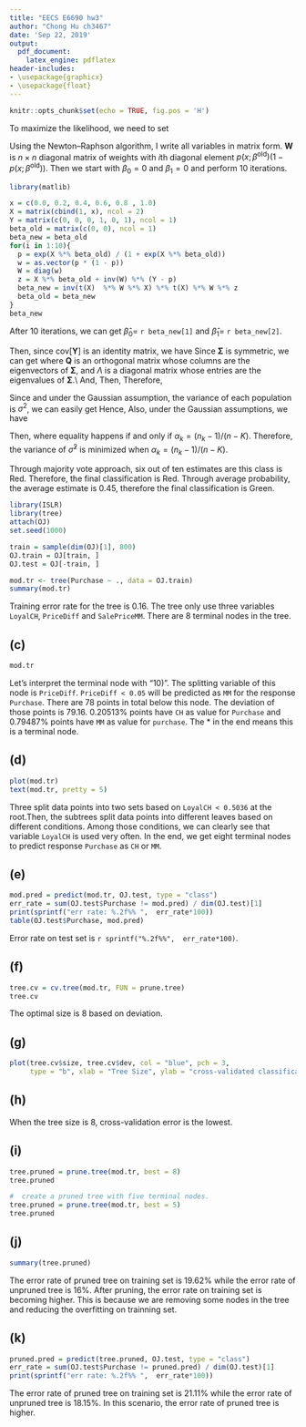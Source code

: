 ```yaml
--- 
title: "EECS E6690 hw3"
author: "Chong Hu ch3467"
date: 'Sep 22, 2019'
output: 
  pdf_document:
    latex_engine: pdflatex
header-includes: 
- \usepackage{graphicx}
- \usepackage{float}
---
```


```r
knitr::opts_chunk$set(echo = TRUE, fig.pos = 'H')
```

\section*{P1}
\begin{enumerate}
    \item[(a)] \begin{align*}
        \mathbb{P}[Y= \text{true}] &= \frac{\exp{(\hat{\beta}_0 + \hat{\beta}_1 X_1 + \hat{\beta}_2 X_2 )}}{1+ \exp{(\hat{\beta}_0 + \hat{\beta}_1 X_1 + \hat{\beta}_2 X_2 )}} \\
        &= \frac{\exp{(-6 + 0.05 * 40 + 1 * 3.5)}}{1 + \exp{(-6 + 0.05 * 40 + 1 * 3.5)}} \\
        & = 0.3775407
    \end{align*}
    Hence, $\mathbb{P}[Y= \text{true}] = 0.3775407$.
    \item[(b)]
    \begin{align*}
        \mathbb{P}[Y= \text{true}] = \frac{\exp{(\hat{\beta}_0 + \hat{\beta}_1 X_1 + \hat{\beta}_2 X_2 )}}{1+ \exp{(\hat{\beta}_0 + \hat{\beta}_1 X_1 + \hat{\beta}_2 X_2 )}}  &= 0.5\\
        \exp{(\hat{\beta}_0 + \hat{\beta}_1 X_1 + \hat{\beta}_2 X_2 )} &= 1\\
        -6 + 0.05 * x_1 + 1* 3.5 &= 0\\
        x_1 &= 50
    \end{align*}
     The student in part (a) need to study 50 hours to have a 50\% chance of getting an A in the class.
\end{enumerate}

\section*{P2}
\begin{align*}
    f_{\text{Yes}}(x) &= \frac{1}{\sqrt{2\pi \hat{\sigma} ^2}} \exp{- \frac{ (x - \mu_{\text{Yes}})^2}{2\hat{\sigma} ^2 }}\\
    f_{\text{No}}(x) &= \frac{1}{\sqrt{2\pi \hat{\sigma} ^2}} \exp{- \frac{ (x - \mu_{\text{No}})^2}{2\hat{\sigma} ^2 }}\\
    \mathbb{P}[Y = \text{Yes} \mid X = 4 ] &= \frac{\pi_{\text{Yes}} f_{\text{Yes}}(x)}{\pi_{\text{Yes}} f_{\text{Yes}}(x) + \pi_{\text{No}} f_{\text{No}}(x)}\\
    &= \frac{0.8 * 0.04032845}{0.8* 0.04032845 + 0.2 * 0.05324133 }\\
    &= 0.7518524
\end{align*}

\section*{P3}
\begin{align*}
    \text{likelihood} &= \prod_{i = 1} ^ n \bigg( \frac{\exp{(\beta_0 + \beta_1 x_i)}}{1+ \exp{(\beta_0 + \beta_1 x_i)}} \bigg)^{y_i} \bigg( \frac{1}{1+ \exp{(\beta_0 + \beta_1 x_i)}} \bigg)^{1- y_i}  \\
    l(\beta_0, \beta_1) &= \sum_{i = 1}^{n} y_i (\beta_0 + \beta_1 x_i) - \ln{\big( 1+ \exp{(\beta_0 + \beta_1 x_i)} \big)}
\end{align*}
To maximize the likelihood, we need to set
\begin{align*}
    \frac{\partial  l(\beta_0, \beta_1)}{\partial \beta_0 } &= \sum_{i=1}^{n} \bigg( y_i - \frac{\exp{(\hat{ \beta}_0 + \hat{\beta}_1 x_i)}}{1+ \exp{( \hat{\beta}_0 + \hat{\beta}_1 x_i)}}\bigg) = 0 \\
    \frac{\partial  l(\beta_0, \beta_1)}{\partial \beta_0 } &= \sum_{i=1}^{n} x_i \bigg( y_i - \frac{\exp{(\hat{ \beta}_0 + \hat{\beta}_1 x_i)}}{1+ \exp{( \hat{\beta}_0 + \hat{\beta}_1 x_i)}}\bigg) = 0
\end{align*}

Using the Newton–Raphson algorithm, I write all variables in matrix form. $\mathbf{W}$ is $n \times n$ diagonal matrix of weights with $i$th diagonal element $p(x;\beta^{\text{old}}) (1 - p(x; \beta^{\text{old}}))$.
\begin{align*}
    \mathbf{z} & = \mathbf{X} \beta^{\text{old}} + \mathbf{W} ^{-1} (\mathbf{y} - \mathbf{p})\\
    \beta^{\text{new}} &= (\mathbf{X}^T \mathbf{WX})^ {-1} \mathbf{X}^T \mathbf{W} \mathbf{z} 
\end{align*}
Then we start with $\beta_0 = 0$ and $\beta_1 = 0$ and perform 10 iterations.
```r
library(matlib)
```
```r
x = c(0.0, 0.2, 0.4, 0.6, 0.8 , 1.0)
X = matrix(cbind(1, x), ncol = 2) 
Y = matrix(c(0, 0, 0, 1, 0, 1), ncol = 1)
beta_old = matrix(c(0, 0), ncol = 1)
beta_new = beta_old
for(i in 1:10){
  p = exp(X %*% beta_old) / (1 + exp(X %*% beta_old))
  w = as.vector(p * (1 - p))
  W = diag(w)
  z = X %*% beta_old + inv(W) %*% (Y - p)
  beta_new = inv(t(X)  %*% W %*% X) %*% t(X) %*% W %*% z
  beta_old = beta_new
}
beta_new
```
After 10 iterations, we can get $\hat{\beta}_0 =$ `r beta_new[1]` and $\hat{\beta}_1 =$ `r beta_new[2]`.

\section*{P4}
\begin{align*}
    \mathrm{Cov}[\mathbf{Y}] &= \mathrm{Cov}[\mathbf{AX}]\\
    &= \mathbf{A} \text{Cov}[\mathbf{X}] \mathbf{A}^T\\
    &= \mathbf{A} \mathbf{\Sigma} \mathbf{A}^T
\end{align*}
Then, since $\text{cov}[\mathbf{Y}]$ is an identity matrix, we have 
\begin{align*}
    \mathbf{A} \mathbf{\Sigma} \mathbf{A}^T &= \mathbf{I}
\end{align*}
Since $\mathbf{\Sigma}$ is symmetric, we can get
\begin{equation*}
    \mathbf{\Sigma} = \mathbf{Q} \mathbf{\Lambda} \mathbf{Q}^T
\end{equation*}
where $\mathbf{Q}$ is an orthogonal matrix whose columns are the eigenvectors of $\mathbf{\Sigma}$, and $\Lambda$ is a diagonal matrix whose entries are the eigenvalues of $\mathbf{\Sigma}$.\\
And,
\begin{equation*}
    \mathbf{Q} \mathbf{Q}^T = \mathbf{I}
\end{equation*}
Then,
\begin{align*}
    \mathbf{A} \mathbf{Q} \mathbf{\Lambda} \mathbf{Q}^T \mathbf{A}^T &= \mathbf{I} \\
    (\mathbf{A} \mathbf{Q}) \mathbf{\Lambda} (\mathbf{A} \mathbf{Q} )^T &= \mathbf{I}\\
    \mathbf{A} \mathbf{Q} &= (\mathbf{\Lambda}^{-1})^{\frac{1}{2}} \\
    \mathbf{A} &=  (\mathbf{\Lambda}^{-1})^{\frac{1}{2}} \mathbf{Q}^{-1} \\
\end{align*}
\begin{align*}
        \mathbf{\Lambda} &=  
  \left[ {\begin{array}{cc}
  \sigma_1^2/2 - (4*\rho^2\sigma_1^2\sigma_2^2 + \sigma_1^4 - 2\sigma_1^2\sigma_2^2 + \sigma_2^4)^{1/2}/2 + \sigma_2^2/2 &  \\
  0 & \\
  \end{array} }\right. \\
  &
  \left. {\begin{array}{cc}
  & 0
     \\
      & (4\rho^2\sigma_1^2\sigma_2^2 + \sigma_1^4 - 2\sigma_1^2\sigma_2^2 + \sigma_2^4)^{1/2}/2 + \sigma_1^2/2 + \sigma_2^2/2 \\
  \end{array}} \right] \\
  \mathbf{Q} &=  
  \left[ {\begin{array}{cc}
  (\sigma_1^2/2 - (4\rho^2\sigma_1^2\sigma_2^2 + \sigma_1^4 - 2\sigma_1^2\sigma_2^2 + \sigma_2^4)^{1/2}/2 + \sigma_2^2/2)/(\rho\sigma_1\sigma_2) - \sigma_2/(\rho\sigma_1) &  \\
  1 & \\
  \end{array} }\right. \\
  &
  \left. {\begin{array}{cc}
  & ((4\rho^2\sigma_1^2\sigma_2^2 + \sigma_1^4 - 2\sigma_1^2\sigma_2^2 + \sigma_2^4)^{1/2}/2 + \sigma_1^2/2 + \sigma_2^2/2)/(\rho\sigma_1\sigma_2) - \sigma_2/(\rho\sigma_1) 
     \\
      & 1 \\
  \end{array}} \right]
\end{align*}
Therefore,
\begin{align*}
  \mathbf{A} &=  
  \left[ {\begin{array}{cc}
- \frac{ (2^{1/2}\rho\sigma_1\sigma_2(1/(\sigma_1^2 - (4*\rho^2*\sigma_1^2\sigma_2^2 + \sigma_1^4 - 2\sigma_1^2\sigma_2^2 + \sigma_2^4)^{1/2} + \sigma_2^2))^{1/2})}{(4*\rho^2\sigma_1^2\sigma_2^2 + \sigma_1^4 - 2\sigma_1^2\sigma_2^2 + \sigma_2^4)^{1/2}} &  \\
  \frac{2^{1/2}\rho\sigma_1\sigma_2(1/((4\rho^2\sigma_1^2\sigma_2^2 + \sigma_1^4 - 2\sigma_1^2\sigma_2^2 + \sigma_2^4)^{1/2} + \sigma_1^2 + \sigma_2^2))^{1/2})}{(4\rho^2\sigma_1^2\sigma_2^2 + \sigma_1^4 - 2\sigma_1^2\sigma_2^2 + \sigma_2^4)^{1/2}} & \\
  \end{array} }\right. \\
  &
  \left. {\begin{array}{cc}
  & \frac{ (2^{1/2}*(1/(\sigma_1^2 - (4\rho^2\sigma_1^2\sigma_2^2 + \sigma_1^4 - 2\sigma_1^2\sigma_2^2 + \sigma_2^4)^(1/2) + \sigma_2^2))^{1/2}((4\rho^2\sigma_1^2\sigma_2^2 + \sigma_1^4 - 2\sigma_1^2\sigma_2^2 + \sigma_2^4)^{1/2} + \sigma_1^2 - \sigma_2^2))}{(2(4\rho^2\sigma_1^2\sigma_2^2 + \sigma_1^4 - 2\sigma_1^2\sigma_2^2 + \sigma_2^4)^{1/2})}
     \\
      & \frac{(2^{1/2}*(1/((4\rho^2\sigma_1^2\sigma_2^2 + \sigma_1^4 - 2\sigma_1^2\sigma_2^2 + \sigma_2^4)^{1/2} + \sigma_1^2 + \sigma_2^2))^{1/2}((4\rho^2\sigma_1^2\sigma_2^2 + \sigma_1^4 - 2\sigma_1^2\sigma_2^2 + \sigma_2^4)^{1/2} - \sigma_1^2 + \sigma_2^2))}{(2(4\rho^2\sigma_1^2\sigma_2^2 + \sigma_1^4 - 2\sigma_1^2\sigma_2^2 + \sigma_2^4)^{1/2})} \\
  \end{array}} \right]
\end{align*}


\section*{P5}
Since
\begin{align*}
    \hat{\mu}_k = \frac{1}{n_k} \sum_{i:\ y_i = k} x_i \quad\text{and}\quad \hat{\sigma}_k^2 = \frac{1}{n_k-1} \sum_{i:\ y_i = k} (x_i -\hat{\mu}_k)^2
\end{align*}
and under the Gaussian assumption, the variance of each population is $\sigma^2$, we can easily get
 \begin{align*}
     \mathbb{E}[\hat{\sigma}_k^2] = \sigma^2
 \end{align*}
Hence, 
\begin{align*}
     \mathbb{E}[\hat{\sigma}^2] &= \mathbb{E}\bigg[\sum_{k=1}^K \alpha_k \hat{\sigma}_k^2 \bigg] = \sum_{k=1}^K \alpha_k\mathbb{E}\big[ \hat{\sigma}_k^2\big] \\
     &= \sigma^2 \sum_{k=1}^K \alpha_k = \sigma^2
\end{align*}
Also, under the Gaussian assumptions, we have
\begin{align*}
    \frac{(n_k-1) \hat{\sigma}_k^2}{\sigma^2} & \sim  \mathcal{X}_{n_k-1}^2 \\
    \mathrm{Var}\bigg[ \frac{(n_k-1) \hat{\sigma}_k^2}{\sigma^2} \bigg] &= \mathrm{Var} \big[\mathcal{X}_{n_k-1}\big] \\
    \frac{(n_k-1)^2 }{\sigma^4} \mathrm{Var} [\hat{\sigma}_k^2] &= 2(n_k-1)\\
    \mathrm{Var} [\hat{\sigma}_k^2] &= \frac{2 \sigma^4}{n_k-1}
\end{align*}


Then, 
\begin{align*}
    \mathrm{Var}\big[\hat{\sigma}^2 \big] &= \mathrm{Var}\bigg[\sum_{k=1}^K \alpha_k \hat{\sigma}_k^2 \bigg]\\
    &=\sum_{k=1}^K  \alpha_k^2 \mathrm{Var} \big[ \hat{\sigma}_k^2 \big]\\
    &= \sum_{k=1}^K  \alpha_k^2 \frac{2 \sigma^4}{n_k-1} \\
    &= 2 \sigma^4 \sum_{k=1}^K \frac{ \alpha_k^2}{n_k-1} \\
    &=  \frac{2\sigma^4}{n-K} \sum_{k=1}^K \alpha_k^2 \frac{n-K}{n_k-1} \\
    \text{where\ } &  \sum_{k=1}^K \alpha_k = 1 \\
    \text{and\ } &  \sum_{k=1}^K \frac{n_k-1}{n-K} = 1 \\
    \text{Based\ on\ Jensen's\ } & \text{ inequality,\ we\ can\ get }\\
    & \geq \frac{2\sigma^4}{n-K}
\end{align*}
where equality happens if and only if $\alpha_k = (n_k-1)/(n-K)$.
Therefore, the variance of $\hat{\sigma}^2$ is minimized when $\alpha_k = (n_k-1)/(n-K)$.


\section*{P6}
Through majority vote approach, six out of ten estimates are this class is Red. Therefore, the final classification is Red.
Through average probability, the average estimate is 0.45, therefore the final classification is Green.


\section*{P7}
```r
library(ISLR)
library(tree)
attach(OJ)
set.seed(1000)
```

\subsection*{(a)}
```r
train = sample(dim(OJ)[1], 800)
OJ.train = OJ[train, ]
OJ.test = OJ[-train, ]
```

\subsection*{(b)}
```r
mod.tr <- tree(Purchase ~ ., data = OJ.train)
summary(mod.tr)
```
Training error rate for the tree is 0.16. The tree only use three variables `LoyalCH`, `PriceDiff` and `SalePriceMM`. There are 8 terminal nodes in the tree.

## (c)
```r
mod.tr
```

Let's interpret the terminal node with "10)". The splitting variable of this node is `PriceDiff`. `PriceDiff < 0.05` will be predicted as `MM` for the response `Purchase`. There are 78 points in total below this node. The deviation of those points is 79.16.  0.20513% points  have `CH` as value for `Purchase` and 0.79487% points have `MM` as value for `purchase`. The * in the end means this is a terminal node.

## (d)

```r
plot(mod.tr)
text(mod.tr, pretty = 5)
```
Three split data points into two sets based on `LoyalCH < 0.5036` at the root.Then, the subtrees split data points into different leaves based on different conditions. Among those conditions, we can clearly see that variable `LoyalCH` is used very often. In the end, we get eight terminal nodes to predict response `Purchase` as `CH` or `MM`.

## (e)

```r
mod.pred = predict(mod.tr, OJ.test, type = "class")
err_rate = sum(OJ.test$Purchase != mod.pred) / dim(OJ.test)[1]
print(sprintf("err rate: %.2f%% ",  err_rate*100))
table(OJ.test$Purchase, mod.pred)
```
Error rate on test set is `r sprintf("%.2f%%",  err_rate*100)`.

## (f)
```r
tree.cv = cv.tree(mod.tr, FUN = prune.tree)
tree.cv
```
The optimal size is 8 based on deviation.

## (g)
```r
plot(tree.cv$size, tree.cv$dev, col = "blue", pch = 3, 
     type = "b", xlab = "Tree Size", ylab = "cross-validated classification error")
```

## (h)
When the tree size is 8, cross-validation error is the lowest.

## (i)
```r
tree.pruned = prune.tree(mod.tr, best = 8)
tree.pruned
```
```r
#  create a pruned tree with five terminal nodes.
tree.pruned = prune.tree(mod.tr, best = 5)
tree.pruned
```

## (j)
```r
summary(tree.pruned)
```
The error rate of pruned tree on training set is 19.62% while the error rate of unpruned tree is 16%. After pruning, the error rate on training set is becoming higher. This is because we are removing some nodes in the tree and  reducing the overfitting on trainning set.

## (k)

```r
pruned.pred = predict(tree.pruned, OJ.test, type = "class")
err_rate = sum(OJ.test$Purchase != pruned.pred) / dim(OJ.test)[1]
print(sprintf("err rate: %.2f%% ",  err_rate*100))
```
The error rate of pruned tree on training set is 21.11% while the error rate of unpruned tree is 18.15%. In this scenario, the error rate of pruned tree is higher.

